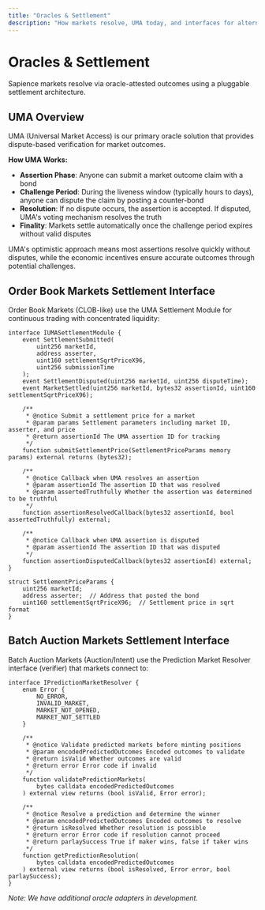 ```yaml
---
title: "Oracles & Settlement"
description: "How markets resolve, UMA today, and interfaces for alternatives."
---
```


# Oracles & Settlement

Sapience markets resolve via oracle-attested outcomes using a pluggable settlement architecture.

## UMA Overview

UMA (Universal Market Access) is our primary oracle solution that provides dispute-based verification for market outcomes.

**How UMA Works:**
- **Assertion Phase**: Anyone can submit a market outcome claim with a bond
- **Challenge Period**: During the liveness window (typically hours to days), anyone can dispute the claim by posting a counter-bond
- **Resolution**: If no dispute occurs, the assertion is accepted. If disputed, UMA's voting mechanism resolves the truth
- **Finality**: Markets settle automatically once the challenge period expires without valid disputes

UMA's optimistic approach means most assertions resolve quickly without disputes, while the economic incentives ensure accurate outcomes through potential challenges.

## Order Book Markets Settlement Interface

Order Book Markets (CLOB-like) use the UMA Settlement Module for continuous trading with concentrated liquidity:

```solidity
interface IUMASettlementModule {
    event SettlementSubmitted(
        uint256 marketId, 
        address asserter, 
        uint160 settlementSqrtPriceX96, 
        uint256 submissionTime
    );
    event SettlementDisputed(uint256 marketId, uint256 disputeTime);
    event MarketSettled(uint256 marketId, bytes32 assertionId, uint160 settlementSqrtPriceX96);

    /**
     * @notice Submit a settlement price for a market
     * @param params Settlement parameters including market ID, asserter, and price
     * @return assertionId The UMA assertion ID for tracking
     */
    function submitSettlementPrice(SettlementPriceParams memory params) external returns (bytes32);

    /**
     * @notice Callback when UMA resolves an assertion
     * @param assertionId The assertion ID that was resolved
     * @param assertedTruthfully Whether the assertion was determined to be truthful
     */
    function assertionResolvedCallback(bytes32 assertionId, bool assertedTruthfully) external;

    /**
     * @notice Callback when UMA assertion is disputed
     * @param assertionId The assertion ID that was disputed
     */
    function assertionDisputedCallback(bytes32 assertionId) external;
}

struct SettlementPriceParams {
    uint256 marketId;
    address asserter;  // Address that posted the bond
    uint160 settlementSqrtPriceX96;  // Settlement price in sqrt format
}
```

## Batch Auction Markets Settlement Interface

Batch Auction Markets (Auction/Intent) use the Prediction Market Resolver interface (verifier) that markets connect to:

```solidity
interface IPredictionMarketResolver {
    enum Error {
        NO_ERROR,
        INVALID_MARKET,
        MARKET_NOT_OPENED,
        MARKET_NOT_SETTLED
    }

    /**
     * @notice Validate predicted markets before minting positions
     * @param encodedPredictedOutcomes Encoded outcomes to validate
     * @return isValid Whether outcomes are valid
     * @return error Error code if invalid
     */
    function validatePredictionMarkets(
        bytes calldata encodedPredictedOutcomes
    ) external view returns (bool isValid, Error error);

    /**
     * @notice Resolve a prediction and determine the winner
     * @param encodedPredictedOutcomes Encoded outcomes to resolve
     * @return isResolved Whether resolution is possible
     * @return error Error code if resolution cannot proceed
     * @return parlaySuccess True if maker wins, false if taker wins
     */
    function getPredictionResolution(
        bytes calldata encodedPredictedOutcomes
    ) external view returns (bool isResolved, Error error, bool parlaySuccess);
}
```

*Note: We have additional oracle adapters in development.*